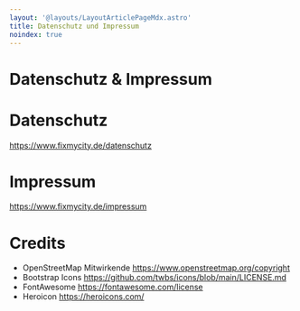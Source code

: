 ```yaml
---
layout: '@layouts/LayoutArticlePageMdx.astro'
title: Datenschutz und Impressum
noindex: true
---
```



<Notice className="!mb-12">

<h1 class="text-sky-700">Datenschutz & Impressum</h1>

</Notice>

# Datenschutz

https://www.fixmycity.de/datenschutz

# Impressum

https://www.fixmycity.de/impressum

# Credits

- OpenStreetMap Mitwirkende https://www.openstreetmap.org/copyright
- Bootstrap Icons https://github.com/twbs/icons/blob/main/LICENSE.md
- FontAwesome https://fontawesome.com/license
- Heroicon https://heroicons.com/
